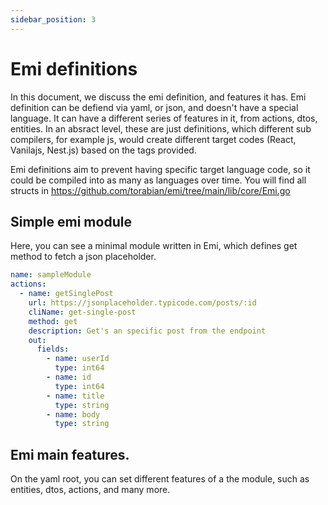 ```yaml
---
sidebar_position: 3
---
```


# Emi definitions

In this document, we discuss the emi definition, and features it has. Emi definition can be defiend via yaml, or json,
and doesn't have a special language. It can have a different series of features in it, from actions, dtos, entities.
In an absract level, these are just definitions, which different sub compilers, for example js, would create
different target codes (React, Vanilajs, Nest.js) based on the tags provided.

Emi definitions aim to prevent having specific target language code, so it could be compiled into as many as languages over time.
You will find all structs in https://github.com/torabian/emi/tree/main/lib/core/Emi.go 
        
## Simple emi module
Here, you can see a minimal module written in Emi, which defines get method to fetch a json placeholder.
```yaml
name: sampleModule
actions:
  - name: getSinglePost
    url: https://jsonplaceholder.typicode.com/posts/:id
    cliName: get-single-post
    method: get
    description: Get's an specific post from the endpoint
    out:
      fields:
        - name: userId
          type: int64
        - name: id
          type: int64
        - name: title
          type: string
        - name: body
          type: string
```
## Emi main features.
On the yaml root, you can set different features of a the module, such as entities, dtos, actions, and many more.